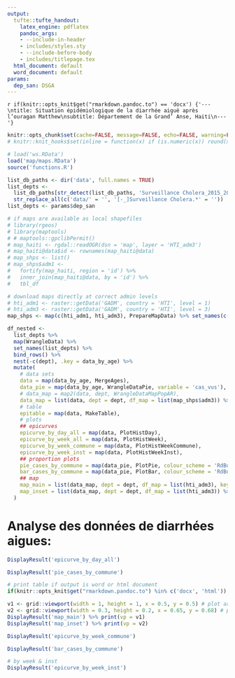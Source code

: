 ```yaml
---
output:
  tufte::tufte_handout:
    latex_engine: pdflatex
    pandoc_args:
    - --include-in-header
    - includes/styles.sty
    - --include-before-body
    - includes/titlepage.tex
  html_document: default
  word_document: default
params:
  dep_san: DSGA
---
```


`r if(knitr::opts_knit$get("rmarkdown.pandoc.to") == 'docx') {'---\ntitle: Situation épidémiologique de la diarrhée aiguë après l’ouragan Matthew\nsubtitle: Département de la Grand’ Anse, Haiti\n---'}`

```r
knitr::opts_chunk$set(cache=FALSE, message=FALSE, echo=FALSE, warning=FALSE, results='asis')
# knitr::knit_hooks$set(inline = function(x) if (is.numeric(x)) round(x, 1) )

# load('ws.RData')
load('map/maps.RData')
source('functions.R')

list_db_paths <- dir('data', full.names = TRUE)
list_depts <-
  list_db_paths[str_detect(list_db_paths, 'Surveillance Cholera_2015_2016')] %>%
  str_replace_all(c('data/' = '', '[-_]Surveillance Cholera.*' = ''))
list_depts <- params$dep_san

# if maps are available as local shapefiles
# library(rgeos)
# library(maptools)
# # maptools::gpclibPermit()
# map_haiti <- rgdal::readOGR(dsn = 'map', layer = 'HTI_adm3')
# map_haiti@data$id <- rownames(map_haiti@data)
# map_shps <- list()
# map_shps$adm1 <-
#   fortify(map_haiti, region = 'id') %>%
#   inner_join(map_haiti@data, by = 'id') %>%
#   tbl_df

# download maps directly at correct admin levels
# hti_adm1 <- raster::getData('GADM', country = 'HTI', level = 1)
# hti_adm3 <- raster::getData('GADM', country = 'HTI', level = 3)
map_shps <- map(c(hti_adm1, hti_adm3), PrepareMapData) %>% set_names(c('adm1', 'adm3'))

df_nested <-
  list_depts %>% 
  map(WrangleData) %>% 
  set_names(list_depts) %>% 
  bind_rows() %>% 
  nest(-c(dept), .key = data_by_age) %>%
  mutate(
    # data sets
    data = map(data_by_age, MergeAges),
    data_pie = map(data_by_age, WrangleDataPie, variable = 'cas_vus'),
    # data_map = map2(data, dept, WrangleDataMapPopAR),
    data_map = list(data, dept = dept, df_map = list(map_shps$adm3)) %>% pmap(WrangleDataMapPopAR),
    # table
    epitable = map(data, MakeTable),
    # plots
    ## epicurves
    epicurve_by_day_all = map(data, PlotHistDay),
    epicurve_by_week_all = map(data, PlotHistWeek),
    epicurve_by_week_commune = map(data, PlotHistWeekCommune),
    epicurve_by_week_inst = map(data, PlotHistWeekInst),
    ## proportion plots
    pie_cases_by_commune = map(data_pie, PlotPie, colour_scheme = 'RdBu', key = 'commune'),
    bar_cases_by_commune = map(data_pie, PlotBar, colour_scheme = 'RdBu', facet_var = 'commune'),
    ## map
    map_main = list(data_map, dept = dept, df_map = list(hti_adm3), key = 'ar') %>% pmap(MakeMapMain),
    map_inset = list(data_map, dept = dept, df_map = list(hti_adm3)) %>% pmap(MakeMapInset)
  )
```

# Analyse des données de diarrhées aigues:

```r
DisplayResult('epicurve_by_day_all')
```

```r
DisplayResult('pie_cases_by_commune')
```

\clearpage

\begin{fullwidth}
\makeatletter\setlength\hsize{\@tufte@fullwidth}\setlength\linewidth{\@tufte@fullwidth}\let\caption\@tufte@orig@caption\makeatother
\footnotesize
```r
if(nrow(DisplayResult('epitable'))>1) {rws <- seq(1, nrow(DisplayResult('epitable')) - 1, by = 2)}

DisplayResult('epitable') %>% 
  xtable::xtable(
    caption = paste0("Répartition des cas de diarrhées aigues par CTC/UTC, ", DisplayResult('data')$date %>% min %>% format('%d %b %Y'), " - ", DisplayResult('data')$date %>% max %>% format('%d %b %Y'), " Grand’Anse (données partielles)."), 
    digits = 0, label = "tab_overview", align = 'lllrrrr'
  ) %>% 
  print(booktabs = TRUE, caption.placement = "top", add.to.row = list(pos = as.list(rws), command = rep("\\rowcolor{whoblue!15}", length(rws))), include.rownames = FALSE, comment = FALSE, tabular.environment = 'longtable', floating = FALSE)
```
\end{fullwidth}


```r
# print table if output is word or html document
if(knitr::opts_knit$get("rmarkdown.pandoc.to") %in% c('docx', 'html')) knitr::kable(DisplayResult('epitable'))
```

\newpage

```r
v1 <- grid::viewport(width = 1, height = 1, x = 0.5, y = 0.5) # plot area for the main map
v2 <- grid::viewport(width = 0.3, height = 0.2, x = 0.65, y = 0.68) # plot area for the inset map
DisplayResult('map_main') %>% print(vp = v1)
DisplayResult('map_inset') %>% print(vp = v2)
```

\newpage

```r
DisplayResult('epicurve_by_week_commune')
```

\newpage

```r
DisplayResult('bar_cases_by_commune')
```

\newpage

```r
# by week & inst
DisplayResult('epicurve_by_week_inst')
```

